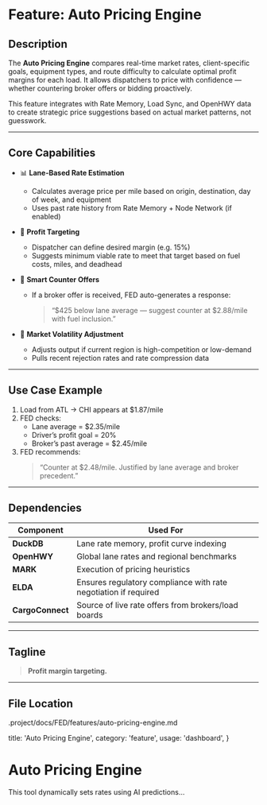 # Feature: Auto Pricing Engine

## Description

The **Auto Pricing Engine** compares real-time market rates, client-specific goals, equipment types, and route difficulty to calculate optimal profit margins for each load. It allows dispatchers to price with confidence — whether countering broker offers or bidding proactively.

This feature integrates with Rate Memory, Load Sync, and OpenHWY data to create strategic price suggestions based on actual market patterns, not guesswork.

---

## Core Capabilities

- 📊 **Lane-Based Rate Estimation**

  - Calculates average price per mile based on origin, destination, day of week, and equipment
  - Uses past rate history from Rate Memory + Node Network (if enabled)

- 🧮 **Profit Targeting**

  - Dispatcher can define desired margin (e.g. 15%)
  - Suggests minimum viable rate to meet that target based on fuel costs, miles, and deadhead

- 🧠 **Smart Counter Offers**

  - If a broker offer is received, FED auto-generates a response:
    > “$425 below lane average — suggest counter at $2.88/mile with fuel inclusion.”

- 🔎 **Market Volatility Adjustment**
  - Adjusts output if current region is high-competition or low-demand
  - Pulls recent rejection rates and rate compression data

---

## Use Case Example

1. Load from ATL → CHI appears at $1.87/mile
2. FED checks:
   - Lane average = $2.35/mile
   - Driver’s profit goal = 20%
   - Broker’s past average = $2.45/mile
3. FED recommends:
   > “Counter at $2.48/mile. Justified by lane average and broker precedent.”

---

## Dependencies

| Component        | Used For                                                        |
| ---------------- | --------------------------------------------------------------- |
| **DuckDB**       | Lane rate memory, profit curve indexing                         |
| **OpenHWY**      | Global lane rates and regional benchmarks                       |
| **MARK**         | Execution of pricing heuristics                                 |
| **ELDA**         | Ensures regulatory compliance with rate negotiation if required |
| **CargoConnect** | Source of live rate offers from brokers/load boards             |

---

## Tagline

> **Profit margin targeting.**

---

## File Location

.project/docs/FED/features/auto-pricing-engine.md

  title: 'Auto Pricing Engine',
  category: 'feature',
  usage: 'dashboard',
}

# Auto Pricing Engine

This tool dynamically sets rates using AI predictions...
